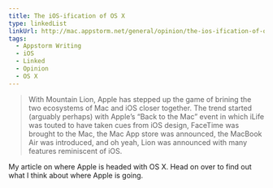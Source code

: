 ```yaml
---
title: The iOS-ification of OS X
type: linkedList
linkUrl: http://mac.appstorm.net/general/opinion/the-ios-ification-of-os-x/
tags:
  - Appstorm Writing
  - iOS
  - Linked
  - Opinion
  - OS X
---
```


> With Mountain Lion, Apple has stepped up the game of brining the two ecosystems of Mac and iOS closer together. The trend started (arguably perhaps) with Apple’s “Back to the Mac” event in which iLife was touted to have taken cues from iOS design, FaceTime was brought to the Mac, the Mac App store was announced, the MacBook Air was introduced, and oh yeah, Lion was announced with many features reminiscent of iOS.

My article on where Apple is headed with OS X. Head on over to find out what I think about where Apple is going.
